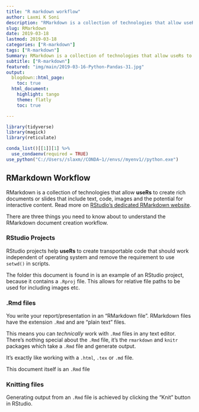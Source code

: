 ```yaml
---
title: "R markdown workflow"
author: Laxmi K Soni 
description: "RMarkdown is a collection of technologies that allow useRs to create rich documents."
slug: RMarkdown
date: 2019-03-18
lastmod: 2019-03-18
categories: ["R-markdown"]
tags: ["R-markdown"]
Summary: RMarkdown is a collection of technologies that allow useRs to create rich documents."
subtitle: ["R-markdown"]
featured: "img/main/2019-03-16-Python-Pandas-31.jpg"
output:
  blogdown::html_page:
    toc: true
  html_document:
    highlight: tango
    theme: flatly
    toc: true

---
```



```r
library(tidyverse)
library(magick)
library(reticulate)

conda_list()[[1]][1] %>% 
  use_condaenv(required = TRUE)
use_python("C://Users//slaxm//CONDA~1//envs//myenv1//python.exe")

```

## RMarkdown Workflow

RMarkdown is a collection of technologies that allow **useRs** to create rich documents or slides that include text, code, images and the potential for interactive content. Read more on [RStudio's dedicated RMarkdown website](http://rmarkdown.rstudio.com).

There are three things you need to know about to understand the RMarkdown document creation workflow.

### RStudio Projects

RStudio projects help **useRs** to create transportable code that should work independent of operating system and remove the requirement to use `setwd()` in scripts.

The folder this document is found in is an example of an RStudio project, because it contains a `.Rproj` file. This allows for relative file paths to be used for including images etc.

### .Rmd files

You write your report/presentation in an "RMarkdown file". RMarkdown files have the extension `.Rmd` and are "plain text" files.

This means you can *technically* work with `.Rmd` files in any text editor. There's nothing special about the `.Rmd` file, it's the `rmarkdown` and `knitr` packages which take a `.Rmd` file and generate output.

It's exactly like working with a `.html`, `.tex` or `.md` file.

This document itself is an `.Rmd` file

### Knitting files

Generating output from an `.Rmd` file is achieved by clicking the "Knit" button in RStudio.
